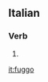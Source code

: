 ==Italian==

===Verb===
{{head|it|verb form}}

# {{inflection of|fuggire||1|s|pres|indc|lang=it}}

[[it:fuggo]]